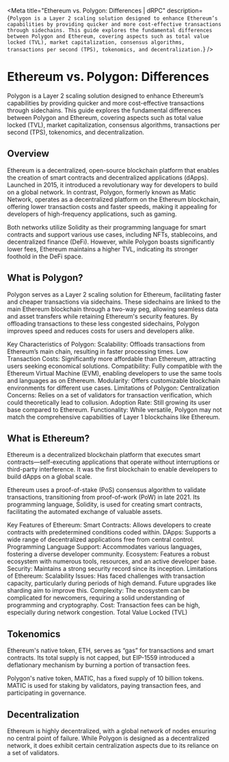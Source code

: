 
<Meta
  title="Ethereum vs. Polygon: Differences | dRPC"
  description={`Polygon is a Layer 2 scaling solution designed to enhance Ethereum’s capabilities by providing quicker and more cost-effective transactions through sidechains. This guide explores the fundamental differences between Polygon and Ethereum, covering aspects such as total value locked (TVL), market capitalization, consensus algorithms, transactions per second (TPS), tokenomics, and decentralization.`}
/>
# Ethereum vs. Polygon: Differences

Polygon is a Layer 2 scaling solution designed to enhance Ethereum’s capabilities by providing quicker and more cost-effective transactions through sidechains. This guide explores the fundamental differences between Polygon and Ethereum, covering aspects such as total value locked (TVL), market capitalization, consensus algorithms, transactions per second (TPS), tokenomics, and decentralization.

## Overview

Ethereum is a decentralized, open-source blockchain platform that enables the creation of smart contracts and decentralized applications (dApps). Launched in 2015, it introduced a revolutionary way for developers to build on a global network. In contrast, Polygon, formerly known as Matic Network, operates as a decentralized platform on the Ethereum blockchain, offering lower transaction costs and faster speeds, making it appealing for developers of high-frequency applications, such as gaming.

Both networks utilize Solidity as their programming language for smart contracts and support various use cases, including NFTs, stablecoins, and decentralized finance (DeFi). However, while Polygon boasts significantly lower fees, Ethereum maintains a higher TVL, indicating its stronger foothold in the DeFi space.

## What is Polygon?

Polygon serves as a Layer 2 scaling solution for Ethereum, facilitating faster and cheaper transactions via sidechains. These sidechains are linked to the main Ethereum blockchain through a two-way peg, allowing seamless data and asset transfers while retaining Ethereum's security features. By offloading transactions to these less congested sidechains, Polygon improves speed and reduces costs for users and developers alike.

Key Characteristics of Polygon:
Scalability: Offloads transactions from Ethereum’s main chain, resulting in faster processing times.
Low Transaction Costs: Significantly more affordable than Ethereum, attracting users seeking economical solutions.
Compatibility: Fully compatible with the Ethereum Virtual Machine (EVM), enabling developers to use the same tools and languages as on Ethereum.
Modularity: Offers customizable blockchain environments for different use cases.
Limitations of Polygon:
Centralization Concerns: Relies on a set of validators for transaction verification, which could theoretically lead to collusion.
Adoption Rate: Still growing its user base compared to Ethereum.
Functionality: While versatile, Polygon may not match the comprehensive capabilities of Layer 1 blockchains like Ethereum.

## What is Ethereum?

Ethereum is a decentralized blockchain platform that executes smart contracts—self-executing applications that operate without interruptions or third-party interference. It was the first blockchain to enable developers to build dApps on a global scale.

Ethereum uses a proof-of-stake (PoS) consensus algorithm to validate transactions, transitioning from proof-of-work (PoW) in late 2021. Its programming language, Solidity, is used for creating smart contracts, facilitating the automated exchange of valuable assets.

Key Features of Ethereum:
Smart Contracts: Allows developers to create contracts with predetermined conditions coded within.
DApps: Supports a wide range of decentralized applications free from central control.
Programming Language Support: Accommodates various languages, fostering a diverse developer community.
Ecosystem: Features a robust ecosystem with numerous tools, resources, and an active developer base.
Security: Maintains a strong security record since its inception.
Limitations of Ethereum:
Scalability Issues: Has faced challenges with transaction capacity, particularly during periods of high demand. Future upgrades like sharding aim to improve this.
Complexity: The ecosystem can be complicated for newcomers, requiring a solid understanding of programming and cryptography.
Cost: Transaction fees can be high, especially during network congestion.
Total Value Locked (TVL)

## Tokenomics

Ethereum's native token, ETH, serves as “gas” for transactions and smart contracts. Its total supply is not capped, but EIP-1559 introduced a deflationary mechanism by burning a portion of transaction fees.

Polygon's native token, MATIC, has a fixed supply of 10 billion tokens. MATIC is used for staking by validators, paying transaction fees, and participating in governance.

## Decentralization

Ethereum is highly decentralized, with a global network of nodes ensuring no central point of failure. While Polygon is designed as a decentralized network, it does exhibit certain centralization aspects due to its reliance on a set of validators.

<Space h={16} />
<GetStarted />
